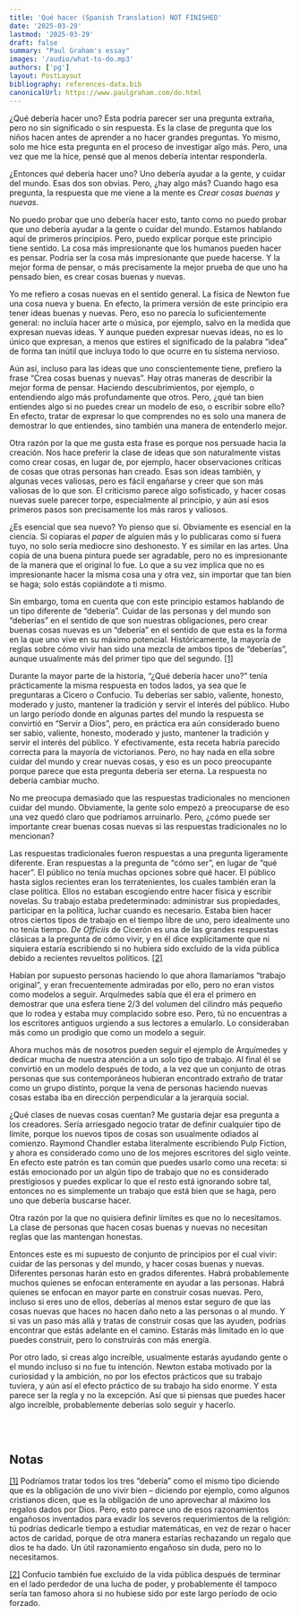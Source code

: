 ```yaml
---
title: 'Qué hacer (Spanish Translation) NOT FINISHED'
date: '2025-03-29'
lastmod: '2025-03-29'
draft: false
summary: "Paul Graham's essay"
images: '/audio/what-to-do.mp3'
authors: ['pg']
layout: PostLayout
bibliography: references-data.bib
canonicalUrl: https://www.paulgraham.com/do.html
---
```


¿Qué debería hacer uno? Esta podría parecer ser una pregunta extraña, pero no sin significado o sin respuesta. Es la clase de pregunta que los niños hacen antes de aprender a no hacer grandes preguntas. Yo mismo, solo me hice esta pregunta en el proceso de investigar algo más. Pero, una vez que me la hice, pensé que al menos debería intentar responderla.

¿Entonces _qué_ debería hacer uno? Uno debería ayudar a la gente, y cuidar del mundo. Esas dos son obvias. Pero, ¿hay algo más? Cuando hago esa pregunta, la respuesta que me viene a la mente es _Crear cosas buenas y nuevas_.

No puedo probar que uno debería hacer esto, tanto como no puedo probar que uno debería ayudar a la gente o cuidar del mundo. Estamos hablando aquí de primeros principios. Pero, puedo explicar porque este principio tiene sentido. La cosa más impresionante que los humanos pueden hacer es pensar. Podría ser la cosa más impresionante que puede hacerse. Y la mejor forma de pensar, o más precisamente la mejor prueba de que uno ha pensado bien, es crear cosas buenas y nuevas.

Yo me refiero a cosas nuevas en el sentido general. La física de Newton fue una cosa nueva y buena. En efecto, la primera versión de este principio era tener ideas buenas y nuevas. Pero, eso no parecía lo suficientemente general: no incluía hacer arte o música, por ejemplo, salvo en la medida que expresan nuevas ideas. Y aunque pueden expresar nuevas ideas, no es lo único que expresan, a menos que estires el significado de la palabra “idea” de forma tan inútil que incluya todo lo que ocurre en tu sistema nervioso.

Aún así, incluso para las ideas que uno conscientemente tiene, prefiero la frase “Crea cosas buenas y nuevas”. Hay otras maneras de describir la mejor forma de pensar. Haciendo descubrimientos, por ejemplo, o entendiendo algo más profundamente que otros. Pero, ¿qué tan bien entiendes algo si no puedes crear un modelo de eso, o escribir sobre ello? En efecto, tratar de expresar lo que comprendes no es solo una manera de demostrar lo que entiendes, sino también una manera de entenderlo mejor.

Otra razón por la que me gusta esta frase es porque nos persuade hacia la creación. Nos hace preferir la clase de ideas que son naturalmente vistas como crear cosas, en lugar de, por ejemplo, hacer observaciones críticas de cosas que otras personas han creado. Esas son ideas también, y algunas veces valiosas, pero es fácil engañarse y creer que son más valiosas de lo que son. El criticismo parece algo sofisticado, y hacer cosas nuevas suele parecer torpe, especialmente al principio, y aún así esos primeros pasos son precisamente los más raros y valiosos.

¿Es esencial que sea nuevo? Yo pienso que sí. Obviamente es esencial en la ciencia. Si copiaras el _paper_ de alguien más y lo publicaras como si fuera tuyo, no solo sería mediocre sino deshonesto. Y es similar en las artes. Una copia de una buena pintura puede ser agradable, pero no es impresionante de la manera que el original lo fue. Lo que a su vez implica que no es impresionante hacer la misma cosa una y otra vez, sin importar que tan bien se haga; solo estás copiándote a ti mismo.

Sin embargo, toma en cuenta que con este principio estamos hablando de un tipo diferente de “debería”. Cuidar de las personas y del mundo son “deberías” en el sentido de que son nuestras obligaciones, pero crear buenas cosas nuevas es un “debería” en el sentido de que esta es la forma en la que uno vive en su máximo potencial. Históricamente, la mayoría de reglas sobre cómo vivir han sido una mezcla de ambos tipos de “deberías”, aunque usualmente más del primer tipo que del segundo. [[1]](#f1n)

Durante la mayor parte de la historia, “¿Qué debería hacer uno?” tenía prácticamente la misma respuesta en todos lados, ya sea que le preguntaras a Cicero o Confucio. Tu deberías ser sabio, valiente, honesto, moderado y justo, mantener la tradición y servir el interés del público. Hubo un largo período donde en algunas partes del mundo la respuesta se convirtió en “Servir a Dios”, pero, en práctica era aún considerado bueno ser sabio, valiente, honesto, moderado y justo, mantener la tradición y servir el interés del público. Y efectivamente, esta receta habría parecido correcta para la mayoría de victorianos. Pero, no hay nada en ella sobre cuidar del mundo y crear nuevas cosas, y eso es un poco preocupante porque parece que esta pregunta debería ser eterna. La respuesta no debería cambiar mucho.

No me preocupa demasiado que las respuestas tradicionales no mencionen cuidar del mundo. Obviamente, la gente solo empezó a preocuparse de eso una vez quedó claro que podríamos arruinarlo. Pero, ¿cómo puede ser importante crear buenas cosas nuevas si las respuestas tradicionales no lo mencionan?

Las respuestas tradicionales fueron respuestas a una pregunta ligeramente diferente. Eran respuestas a la pregunta de “cómo ser”, en lugar de “qué hacer”. El público no tenía muchas opciones sobre qué hacer. El público hasta siglos recientes eran los terratenientes, los cuales también eran la clase política. Ellos no estaban escogiendo entre hacer física y escribir novelas. Su trabajo estaba predeterminado: administrar sus propiedades, participar en la política, luchar cuando es necesario. Estaba bien hacer otros ciertos tipos de trabajo en el tiempo libre de uno, pero idealmente uno no tenía tiempo. _De Officiis_ de Cicerón es una de las grandes respuestas clásicas a la pregunta de cómo vivir, y en él dice explícitamente que ni siquiera estaría escribiendo si no hubiera sido excluido de la vida pública debido a recientes revueltos políticos. [[2]](#f2n)

Habían por supuesto personas haciendo lo que ahora llamaríamos “trabajo original”, y eran frecuentemente admiradas por ello, pero no eran vistos como modelos a seguir. Arquímedes sabía que él era el primero en demostrar que una esfera tiene 2/3 del volumen del cilindro más pequeño que lo rodea y estaba muy complacido sobre eso. Pero, tú no encuentras a los escritores antiguos urgiendo a sus lectores a emularlo. Lo consideraban más como un prodigio que como un modelo a seguir.

Ahora muchos más de nosotros pueden seguir el ejemplo de Arquímedes y dedicar mucha de nuestra atención a un solo tipo de trabajo. Al final él se convirtió en un modelo después de todo, a la vez que un conjunto de otras personas que sus contemporáneos hubieran encontrado extraño de tratar como un grupo distinto, porque la vena de personas haciendo nuevas cosas estaba iba en dirección perpendicular a la jerarquía social.

¿Qué clases de nuevas cosas cuentan? Me gustaría dejar esa pregunta a los creadores. Sería arriesgado negocio tratar de definir cualquier tipo de límite, porque los nuevos tipos de cosas son usualmente odiados al comienzo. Raymond Chandler estaba literalmente escribiendo Pulp Fiction, y ahora es considerado como uno de los mejores escritores del siglo veinte. En efecto este patrón es tan común que puedes usarlo como una receta: si estás emocionado por un algún tipo de trabajo que no es considerado prestigiosos y puedes explicar lo que el resto está ignorando sobre tal, entonces no es simplemente un trabajo que está bien que se haga, pero uno que debería buscarse hacer.

Otra razón por la que no quisiera definir límites es que no lo necesitamos. La clase de personas que hacen cosas buenas y nuevas no necesitan reglas que las mantengan honestas.

Entonces este es mi supuesto de conjunto de principios por el cual vivir: cuidar de las personas y del mundo, y hacer cosas buenas y nuevas. Diferentes personas harán esto en grados diferentes. Habrá probablemente muchos quienes se enfocan enteramente en ayudar a las personas. Habrá quienes se enfocan en mayor parte en construir cosas nuevas. Pero, incluso si eres uno de ellos, deberías al menos estar seguro de que las cosas nuevas que haces no hacen daño neto a las personas o al mundo. Y si vas un paso más allá y tratas de construir cosas que las ayuden, podrías encontrar que estás adelante en el camino. Estarás más limitado en lo que puedes construir, pero lo construirás con más energía.

Por otro lado, si creas algo increíble, usualmente estarás ayudando gente o el mundo incluso si no fue tu intención. Newton estaba motivado por la curiosidad y la ambición, no por los efectos prácticos que su trabajo tuviera, y aún así el efecto práctico de su trabajo ha sido enorme. Y esta parece ser la regla y no la excepción. Así que si piensas que puedes hacer algo increíble, probablemente deberías solo seguir y hacerlo.

<br />
<br />

## Notas

<a id="f1n"></a>
[[1]](#f1n) Podríamos tratar todos los tres “debería” como el mismo tipo diciendo que es la
obligación de uno vivir bien – diciendo por ejemplo, como algunos cristianos dicen, que es la
obligación de uno aprovechar al máximo los regalos dados por Dios. Pero, esto parece uno de esos
razonamientos engañosos inventados para evadir los severos requerimientos de la religión: tú podrías
dedicarle tiempo a estudiar matemáticas, en vez de rezar o hacer actos de caridad, porque de otra
manera estarías rechazando un regalo que dios te ha dado. Un útil razonamiento engañoso sin duda,
pero no lo necesitamos.

<a id="f2n"></a>
[[2]](#f2n) Confucio también fue excluido de la vida pública después de terminar en el lado perdedor
de una lucha de poder, y probablemente él tampoco sería tan famoso ahora si no hubiese sido por este
largo período de ocio forzado.

